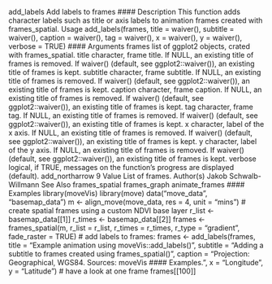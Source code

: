 add_labels Add labels to frames
#### Description
This function adds character labels such as title or axis labels to animation frames created with
frames_spatial.
Usage
add_labels(frames, title = waiver(), subtitle = waiver(),
caption = waiver(), tag = waiver(), x = waiver(), y = waiver(),
verbose = TRUE)
#### Arguments 
frames list of ggplot2 objects, crated with frames_spatial.
title character, frame title. If NULL, an existing title of frames is removed. If waiver()
(default, see ggplot2::waiver()), an existing title of frames is kept.
subtitle character, frame subtitle. If NULL, an existing title of frames is removed. If
waiver() (default, see ggplot2::waiver()), an existing title of frames is kept.
caption character, frame caption. If NULL, an existing title of frames is removed. If
waiver() (default, see ggplot2::waiver()), an existing title of frames is kept.
tag character, frame tag. If NULL, an existing title of frames is removed. If waiver()
(default, see ggplot2::waiver()), an existing title of frames is kept.
x character, label of the x axis. If NULL, an existing title of frames is removed.
If waiver() (default, see ggplot2::waiver()), an existing title of frames is
kept.
y character, label of the y axis. If NULL, an existing title of frames is removed.
If waiver() (default, see ggplot2::waiver()), an existing title of frames is
kept.
verbose logical, if TRUE, messages on the function’s progress are displayed (default).
add_northarrow 9
Value
List of frames.
Author(s)
Jakob Schwalb-Willmann
See Also
frames_spatial frames_graph animate_frames
#### Examples
library(moveVis)
library(move)
data("move_data", "basemap_data")
m <- align_move(move_data, res = 4, unit = "mins")
# create spatial frames using a custom NDVI base layer
r_list <- basemap_data[[1]]
r_times <- basemap_data[[2]]
frames <- frames_spatial(m, r_list = r_list, r_times = r_times, r_type = "gradient",
fade_raster = TRUE)
# add labels to frames:
frames <- add_labels(frames, title = "Example animation using moveVis::add_labels()",
subtitle = "Adding a subtitle to frames created using frames_spatial()",
caption = "Projection: Geographical, WGS84. Sources: moveVis #### Examples.",
x = "Longitude", y = "Latitude")
# have a look at one frame
frames[[100]]
